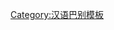{{User language-1|zh-qiong|偌嗼用戶'''[[:Category:Zh-qiong-1 使用者|捌些囝]]''' '''[[:Category:Zh-qiong 使用者|海南話]]'''。|海南话|12|9}}<noinclude>[[Category:汉语巴别模板]]</noinclude>